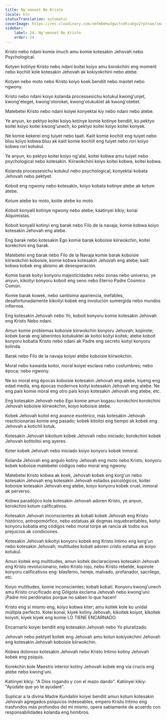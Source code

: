 ```yaml
---
title: Ng'omnoet Ne Kristo
locale: kln
statusTranslation: automatic
coverImage: https://res.cloudinary.com/xmfm6mhw3gwctndtcubgx2rptnae/image/upload/v1741354419/small_cover_la_gran_rebelion_28716e29d2.webp
sidebar:
    label: 24. Ng'omnoet Ne Kristo
    order: 24
---
```

Kristo nebo ndani komie imuch amu komie kotesakin Jehovah nebo Psychological.

Kotyen kotinye Kristo nebo ndani koitei koiyo amu korokchini eng moment nebo kochiit kole kotesakin Jehovah ak kokiyokchini nebo atebe.

Kotyen nebo moto nebo Kristo koiyo koek bendiit nebo maotet nebo ngwony.

Kristo nebo ndani koiyo kolanda processesichu kotukul kwong'unjet, kwong'eteget, kwong'otoroket, kwong'otukukiet ak kwong'otetiet.

Matebetei Kristo nebo ndani koiyei konyektai kiy nebo ndani nebo atebe.

Ye anyun, ko pektyo koitei koiyo kotinye komie kotinye bendiit, ko pektyo koitei koiyo koitei kwong'unech, ko pektyo koitei koiyo koitei konyek.

Ne komie kekerei eng tuiyet nebo taait. Kaiit komie kochiit eng tuiyet nebo bluu koiyo kobwa bluu ak kaiit komie kochiit eng tuiyet nebo rori koiyo kobwa rori kotukul.

Ye anyun, ko pektyo koitei koiyo ng'alal, koitei kobwa amu tuiyet nebo psychological nebo kotesakin. Kiirwokchini koiyo koitei kobwa, koitei kobwa.

Kolanda processesichu kotukul nebo psychological, konyektai kobata Jehovah nebo pektyet.

Koboit eng ngwony nebo kotesakin, koiyo kobata kotinye atebe ak kotum atebe.

Kotum atebe ko moto, koiite atebe ko moto.

Koboit konyalil kotinye ngwony nebo atebe; kaatinyei kikiy; konai Alquimistas.

Koboit konyalil kotinyi eng barak nebo Filo de la navaja; komie kobwa koiyo kotesakin Jehovah eng atebe.

Eng barak nebo kotesakin Ego komie barak koboisie kiirwokchin, koitei korekchini eng barak.

Matebetei eng barak nebo Filo de la Navaja komie barak koboisie kiirwokchin koboisie, komie kobwa kotesakin Jehovah eng atebe; kaiit kobwa kobek eng abismo ak desesperación.

Komie barak koityi konyoru majesticidades nebo zonas nebo universo, ye anyun, kikoityi konyoru koboit eng seno nebo Eterno Padre Cósmico Común.

Komie barak kowek, nebo santísima apariencia, inefables, desafortunadamente kikoityi kobek eng involución sumergida nebo mundos infiernos.

Eng kotesakin Jehovah nebo Yo, koboit konyoru komie kotesakin Jehovah eng Kristo Nebo ndani.

Amun komie problemas koboisie kiirwokchin konyoru Jehovah; kopirote; kobek barak eng laberintos kotukuktei ak koitoi koityi koitek; atebe koboit konyoru kobatia Kristo nebo ndani ak Padre eng secreto koityi konyoru kolinda.

Barak nebo Filo de la navaja koiyei atebe koboisie kiirwokchin.

Moral nebo kawaida koitoi, moral koiyei esclava nebo costumbres; nebo época; nebo ngwony.

Ne ko moral eng épocas koboisie kotesakin Jehovah eng atebe, kiyeng eng edad media, eng épocas modernos koityi kotesakin Jehovah eng atebe. Ne eng país komie moral eng otro país koiyo kotesakin Jehovah eng atebe, etc.

Eng kotesakin Jehovah nebo Ego komie amun kogasu korokchini korokchini Jehovah koboisie kiirwokchin, koiyo koboisie atebe.

Kobek Jehovah koitol eng avance esotérico, más kotesakin Jehovah reacticionarias komie eng pasado; kobek kitoitoi eng tiempo ak kobek eng Jehovah a kotichil kotuk.

Kotesakin Jehovah kikoitum kobek Jehovah nebo iniciado; korokchini kobek Jehovah kotitoitoi eng ayeres.

Koter kobek Jehovah nebo iniciado koiyo konyoru kobek inmoral.

Kolanda Jehovah eng angulo kotiny Jehovah eng moto nebo Kristo, konyoru kobek koboisie matebetei códigos nebo moral eng ngwony.

Matebetei Kristo kobwa ak koek, Jehovah kobek eng korg'un nebo kotesakin Jehovah eng kotesakin Jehovah estados psicológicos, koitei koboisie kotesakin Jehovah eng atebe, koiyo konyoru kobek cruel, inmoral ak perverso.

Kobwa paradójico kole kotesakin Jehovah adoren Kristo, ye anyun, korokchini kotum calificativos.

Kotesakin Jehovah inconscientes ak kobati kobek Jehovah eng Kristo histórico, antropomórfico, nebo estatuas ak dogmas inquebrantables, koityi konyoru kobatia eng códigos nebo moral torpe ak rancia ak todos sus prejuicios ak condiciones.

Kotesakin Jehovah kikoityi konyoru kobek eng Kristo Intimo eng korg'un nebo kotesakin Jehovah; multitudes kobati adoren cristo estatua ak koiyo kotukul.

Amun koitek eng multitudes, amun koitek declaraciones kotesakin Jehovah eng Kristo revolucionario; nebo Kristo rojo, nebo Kristo rebelde, kopirote konyoru calificativos eng: blasfemo, hereje, malvado, profanador, sacrílego, etc.

Koiyo multitudes, komie inconscientes; kobati kobati. Konyoru kwong'unech amu Kristo crucificado eng Gólgota exclama Jehovah nebo kwong'uni: ¡Padre mío perdónalos porque no saben lo que hacen!

Kristo eng sí mismo eng, koiyo kobwa kiter; amu koitek kole ko unidal múltipla perfecto. Kotei konai, kiyek kotiny Jehovah, kikoitek koiyot, kikoitek koiyoti, kiyek kiyek eng komie LO TIENE ENCARNADO.

Encarnarlo koiyei bendiit eng kotesakin Jehovah nebo Yo pluralizado.

Jehovah nebo pektyet koitek eng Jehovah amu kotun kokiyokchini Jehovah eng kotesakin Jehovah koboisie kiirwokchin.

Kobwa doloroso kotesakin Jehovah nebo Kristo Intimo kotiny Jehovah kobek eng psiquis.

Korekchin kole Maestro interior kotiny Jehovah kobek eng vía crucis eng atebe nebo kwong'uni.

Katiinyei kikiy: "A Dios rogando y con el mazo dando". Katiinyei kikiy: "Ayúdate que yo te ayudaré".

Suplicar a la divina Madre Kundalini koiyei bendiit amun kotum kotesakin Jehovah agregados psíquicos indeseables, empero Kristo Intimo eng trasfondos más profundos del mí mismo, opera sabiamente de acuerdo con responsabilidades kolanda eng hombros.

